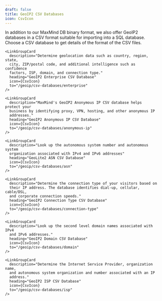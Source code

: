 ```yaml
---
draft: false
title: GeoIP2 CSV Databases
icon: CsvIcon
---
```



In addition to our MaxMind DB binary format, we also offer GeoIP2 databases in
a CSV format suitable for importing into a SQL database. Choose a CSV database
to get details of the format of the CSV files.

<LinkGroupContainer>
  <LinkGroup isCompact heading="CSV Databases">
    <LinkGroupCard
      description="Determine the country, subdivisions (regions), city, and
      postal code associated with IPv4 and IPv6 addresses worldwide."
      heading="GeoIP2 City and Country CSV Databases"
      icon={CsvIcon}
      to="/geoip/csv-databases/city-and-country"
    />

    <LinkGroupCard
      description="Determine geolocation data such as country, region, state,
      city, ZIP/postal code, and additional intelligence such as confidence
      factors, ISP, domain, and connection type."
      heading="GeoIP2 Enterprise CSV Database"
      icon={CsvIcon}
      to="/geoip/csv-databases/enterprise"
    />

    <LinkGroupCard
      description="MaxMind's GeoIP2 Anonymous IP CSV database helps protect your
      business by identifying proxy, VPN, hosting, and other anonymous IP
      addresses."
      heading="GeoIP2 Anonymous IP CSV Database"
      icon={CsvIcon}
      to="/geoip/csv-databases/anonymous-ip"
    />

    <LinkGroupCard
      description="Look up the autonomous system number and autonomous system
      organization associated with IPv4 and IPv6 addresses"
      heading="GeoLite2 ASN CSV Database"
      icon={CsvIcon}
      to="/geoip/csv-databases/asn"
    />

    <LinkGroupCard
      description="Determine the connection type of your visitors based on
      their IP address. The database identifies dial-up, cellular, cable/DSL,
      and corporate connection speeds."
      heading="GeoIP2 Connection Type CSV Database"
      icon={CsvIcon}
      to="/geoip/csv-databases/connection-type"
    />

    <LinkGroupCard
      description="Look up the second level domain names associated with IPv4
      and IPv6 addresses."
      heading="GeoIP2 Domain CSV Database"
      icon={CsvIcon}
      to="/geoip/csv-databases/domain"
    />

    <LinkGroupCard
      description="Determine the Internet Service Provider, organization name,
      and autonomous system organization and number associated with an IP
      address."
      heading="GeoIP2 ISP CSV Database"
      icon={CsvIcon}
      to="/geoip/csv-databases/isp"
    />
  </LinkGroup>
</LinkGroupContainer>
